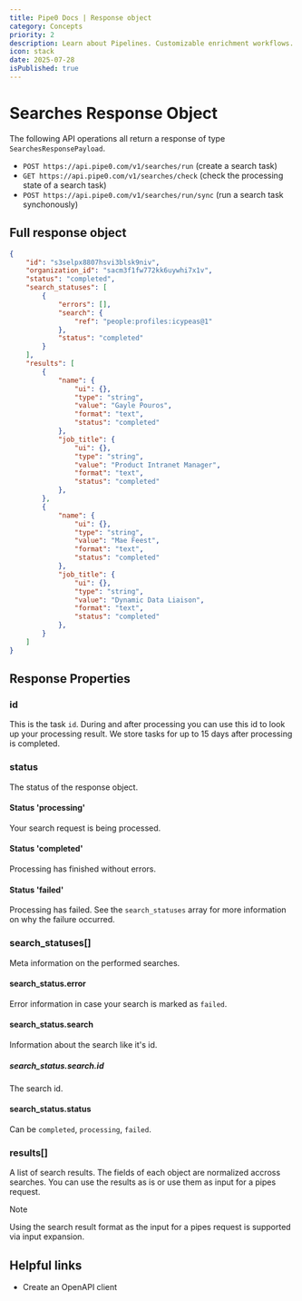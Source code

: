 ```yaml
---
title: Pipe0 Docs | Response object
category: Concepts
priority: 2
description: Learn about Pipelines. Customizable enrichment workflows.
icon: stack
date: 2025-07-28
isPublished: true
---
```


# Searches Response Object

The following API operations all return a response of type `SearchesResponsePayload`.

- `POST https://api.pipe0.com/v1/searches/run` (create a search task)
- `GET https://api.pipe0.com/v1/searches/check` (check the processing state of a search task)
- `POST https://api.pipe0.com/v1/searches/run/sync` (run a search task synchonously)

## Full response object



```JSON
{
	"id": "s3selpx8807hsvi3blsk9niv",
    "organization_id": "sacm3f1fw772kk6uywhi7x1v",
	"status": "completed",
	"search_statuses": [
		{
			"errors": [],
			"search": {
				"ref": "people:profiles:icypeas@1"
			},
			"status": "completed"
		}
	],
	"results": [
		{
			"name": {
				"ui": {},
				"type": "string",
				"value": "Gayle Pouros",
				"format": "text",
				"status": "completed"
			},
			"job_title": {
				"ui": {},
				"type": "string",
				"value": "Product Intranet Manager",
				"format": "text",
				"status": "completed"
			},
		},
		{
			"name": {
				"ui": {},
				"type": "string",
				"value": "Mae Feest",
				"format": "text",
				"status": "completed"
			},
			"job_title": {
				"ui": {},
				"type": "string",
				"value": "Dynamic Data Liaison",
				"format": "text",
				"status": "completed"
			},
		}
	]
}
```


## Response Properties

### id

This is the task `id`. During and after processing you can use this id to look up 
your processing result. We store tasks for up to 15 days after processing is completed.

### status

The status of the response object.

#### Status 'processing'

Your search request is being processed. 

#### Status 'completed'

Processing has finished without errors.

#### Status 'failed'

Processing has failed. See the `search_statuses` array for more information on why the failure occurred.

### search_statuses[]

Meta information on the performed searches.

#### search_status.error

Error information in case your search is marked as `failed`.

#### search_status.search

Information about the search like it's id.

##### search_status.search.id

The search id.

#### search_status.status

Can be `completed`, `processing`, `failed`.

### results[]

A list of search results. The fields of each object are normalized accross searches. You can use the results as is 
or use them as input for a <AppLink linkType="pipelineRequest">pipes request</AppLink>.

> [!NOTE]
> 
> Using the search result format as the input for a pipes request is supported via <AppLink linkType="inputExpansion">input expansion</AppLink>.


## Helpful links

- <AppLink linkType="openAPI">Create an OpenAPI client</AppLink>